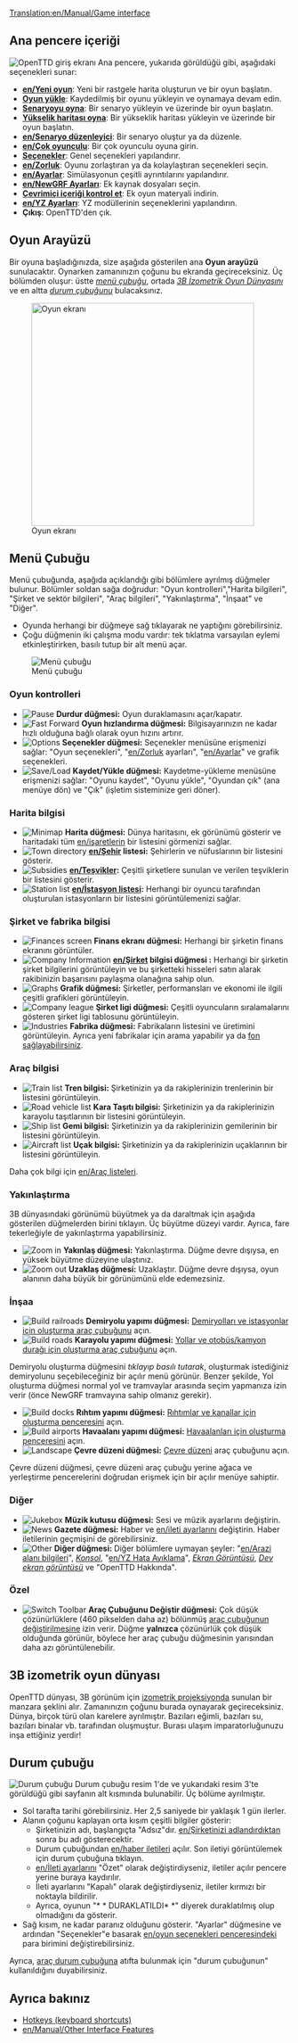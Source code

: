 [[Translation:en/Manual/Game interface]]
{{tr/İçindekiler}}
==Ana pencere içeriği==
[[File:en/Intro screen.png|frame|center|OpenTTD giriş ekranı]]
Ana pencere, yukarıda görüldüğü gibi, aşağıdaki seçenekleri sunar:
* '''[[en/Yeni oyun]]''': Yeni bir rastgele harita oluşturun ve bir oyun başlatın.
* '''[[en/Archive/Other/Savegame|Oyun yükle]]''': Kaydedilmiş bir oyunu yükleyin ve oynamaya devam edin.
* '''[[en/|Senaryoyu oyna]]''': Bir senaryo yükleyin ve üzerinde bir oyun başlatın.
* '''[[en/Manual/Heightmap|Yükselik haritası oyna]]''': Bir yükseklik haritası yükleyin ve üzerinde bir oyun başlatın.
* '''[[en/Senaryo düzenleyici]]''': Bir senaryo oluştur ya da düzenle.
* '''[[en/Çok oyunculu]]''': Bir çok oyunculu oyuna girin.
* '''[[en/Manual/Game options window|Seçenekler]]''': Genel seçenekleri yapılandırır.
* '''[[en/Zorluk]]''': Oyunu zorlaştıran ya da kolaylaştıran seçenekleri seçin.
* '''[[en/Ayarlar]]''': Simülasyonun çeşitli ayrıntılarını yapılandırır.
* '''[[en/NewGRF Ayarları]]''': Ek kaynak dosyaları seçin.
* '''[[en/Manual/Online content|Çevrimiçi içeriği kontrol et]]''': Ek oyun materyali indirin.
* '''[[en/YZ Ayarları]]''': YZ modüllerinin seçeneklerini yapılandırın.
* '''Çıkış''': OpenTTD'den çık.

==Oyun Arayüzü==
Bir oyuna başladığınızda, size aşağıda gösterilen ana '''Oyun arayüzü''' sunulacaktır. Oynarken zamanınızın çoğunu bu ekranda geçireceksiniz. Üç bölümden oluşur: üstte ''[[en/#The_Menu_bar|menü çubuğu]]'', ortada ''[[en/#3D isometric gameplay world|3B İzometrik Oyun Dünyasını]]'' ve en altta ''[[en/#The_Status_Bar|durum çubuğunu]]'' bulacaksınız.

[[File:en/interface.png|thumb|none|400px|Oyun ekranı]]

==Menü Çubuğu==
Menü çubuğunda, aşağıda açıklandığı gibi bölümlere ayrılmış düğmeler bulunur. Bölümler soldan sağa doğrudur: "Oyun kontrolleri","Harita bilgileri", "Şirket ve sektör bilgileri", "Araç bilgileri", "Yakınlaştırma", "İnşaat" ve "Diğer".

* Oyunda herhangi bir düğmeye sağ tıklayarak ne yaptığını görebilirsiniz.
* Çoğu düğmenin iki çalışma modu vardır: tek tıklatma varsayılan eylemi etkinleştirirken, basılı tutup bir alt menü açar.
[[File:en/Menu bar.png|none|frame|Menü çubuğu]]

===Oyun kontrolleri===
*[[File:en/Pause button.png|Pause]] '''Durdur düğmesi:''' Oyun duraklamasını açar/kapatır.
*[[File:en/Fast Forward button.png|Fast Forward]] '''Oyun hızlandırma düğmesi:''' Bilgisayarınızın ne kadar hızlı olduğuna bağlı olarak oyun hızını artırır.
*[[File:en/Options button.png|Options]] '''Seçenekler düğmesi:''' Seçenekler menüsüne erişmenizi sağlar: "Oyun seçenekleri", "[[en/Zorluk]] ayarları", "[[en/Ayarlar]]" ve grafik seçenekleri.
*[[File:en/Save Load button.png|Save/Load]] '''Kaydet/Yükle düğmesi:''' Kaydetme-yükleme menüsüne erişmenizi sağlar: "Oyunu kaydet", "Oyunu yükle", "Oyundan çık" (ana menüye dön) ve "Çık" (işletim sisteminize geri döner).

===Harita bilgisi===
*[[File:en/Minimap button.png|Minimap]] '''Harita düğmesi:''' Dünya haritasını, ek görünümü gösterir ve haritadaki tüm [[en/işaretlerin]] bir listesini görmenizi sağlar.
*[[File:en/Town directory button.png|Town directory]] '''[[en/Şehir]] listesi:''' Şehirlerin ve nüfuslarının bir listesini gösterir.
*[[File:en/Subsidies button.png|Subsidies]] '''[[en/Teşvikler]]:''' Çeşitli şirketlere sunulan ve verilen teşviklerin bir listesini gösterir.
*[[File:en/Station list button.png|Station list]] '''[[en/İstasyon listesi]]:''' Herhangi bir oyuncu tarafından oluşturulan istasyonların bir listesini görüntülemenizi sağlar.

===Şirket ve fabrika bilgisi===
*[[File:en/Finances screen button.png|Finances screen]] '''Finans ekranı düğmesi:''' Herhangi bir şirketin finans ekranını görüntüler.
*[[File:en/Company information button.png|Company Information]] '''[[en/Şirket]] bilgisi düğmesi :''' Herhangi bir şirketin şirket bilgilerini görüntüleyin ve bu şirketteki hisseleri satın alarak rakibinizin başarısını paylaşma olanağına sahip olun.
*[[File:en/Graphs button.png|Graphs]] '''Grafik düğmesi:''' Şirketler, performansları ve ekonomi ile ilgili çeşitli grafikleri görüntüleyin.
*[[File:en/Company league table button.png|Company league]] '''Şirket ligi düğmesi:''' Çeşitli oyuncuların sıralamalarını gösteren şirket ligi tablosunu görüntüleyin.
*[[File:en/Industry button.png|Industries]] '''Fabrika düğmesi:''' Fabrikaların listesini ve üretimini görüntüleyin. Ayrıca yeni fabrikalar için arama yapabilir ya da [[en/Manual/Base Set/Economy/Industries#Funding_New_Industries|fon sağlayabilirsiniz]].

===Araç bilgisi===
*[[File:en/Train Information button.png|Train list]] '''Tren bilgisi:''' Şirketinizin ya da rakiplerinizin trenlerinin bir listesini görüntüleyin.
*[[File:en/Road Vehicle Information button.png|Road vehicle list]] '''Kara Taşıtı bilgisi:''' Şirketinizin ya da rakiplerinizin karayolu taşıtlarının bir listesini görüntüleyin.
*[[File:en/Ship Information button.png|Ship list]] '''Gemi bilgisi:''' Şirketinizin ya da rakiplerinizin gemilerinin bir listesini görüntüleyin.
*[[File:en/Aircraft Information button.png|Aircraft list]] '''Uçak bilgisi:''' Şirketinizin ya da rakiplerinizin uçaklarının bir listesini görüntüleyin.
Daha çok bilgi için [[en/Araç listeleri]].

===Yakınlaştırma===
3B dünyasındaki görünümü büyütmek ya da daraltmak için aşağıda gösterilen düğmelerden birini tıklayın. Üç büyütme düzeyi vardır. Ayrıca, fare tekerleğiyle de yakınlaştırma yapabilirsiniz.
*[[File:en/Zoom in button.png|Zoom in]] '''Yakınlaş düğmesi:''' Yakınlaştırma. Düğme devre dışıysa, en yüksek büyütme düzeyine ulaştınız.
*[[File:en/Zoom out button.png|Zoom out]] '''Uzaklaş düğmesi:''' Uzaklaştır. Düğme devre dışıysa, oyun alanının daha büyük bir görünümünü elde edemezsiniz.

===İnşaa===
*[[File:en/Railroad build button.png|Build railroads]] '''Demiryolu yapımı düğmesi:''' [[en/Railway Construction|Demiryolları ve istasyonlar için oluşturma araç çubuğunu]] açın.
*[[File:en/Road build button.png|Build roads]] '''Karayolu yapımı düğmesi:''' [[en/Road Construction|Yollar ve otobüs/kamyon durağı için oluşturma araç çubuğunu]] açın.

Demiryolu oluşturma düğmesini ''tıklayıp basılı tutarak'', oluşturmak istediğiniz demiryolunu seçebileceğiniz bir açılır menü görünür. Benzer şekilde, Yol oluşturma düğmesi normal yol ve tramvaylar arasında seçim yapmanıza izin verir (önce NewGRF tramvayına sahip olmanız gerekir).
*[[File:en/Dock build button.png|Build docks]] '''Rıhtım yapımı düğmesi:''' [[en/Dock Construction|Rıhtımlar ve kanallar için oluşturma penceresini]] açın.
*[[File:en/Airport build button.png|Build airports]] '''Havaalanı yapımı düğmesi:''' [[en/Airport Construction|Havaalanları için oluşturma penceresini]] açın.
*[[File:en/Landscaping button.png|Landscape]] '''Çevre düzeni düğmesi:''' [[en/Manual/Landscaping|Çevre düzeni]] araç çubuğunu açın.

Çevre düzeni düğmesi, çevre düzeni araç çubuğu yerine ağaca ve yerleştirme pencerelerini doğrudan erişmek için bir açılır menüye sahiptir.

===Diğer===
*[[File:en/Sound Music button.png|Jukebox]] '''Müzik kutusu düğmesi:''' Sesi ve müzik ayarlarını değiştirin.
*[[File:en/News button.png|News]] '''Gazete düğmesi:''' Haber ve [[en/ileti ayarlarını]] değiştirin. Haber iletilerinin geçmişini de görebilirsiniz.
*[[File:en/Other button.png|Other]] '''Diğer düğmesi:''' Diğer bölümlere uymayan şeyler: "[[en/Arazi alanı bilgileri]]", ''[[en/Manual/Console|Konsol]]'', "[[en/YZ Hata Ayıklama]]", ''[[en/Screenshots|Ekran Görüntüsü]]'', ''[[en/Screenshots|Dev ekran görüntüsü]]'' ve "OpenTTD Hakkında".

===Özel===
*[[File:en/ToggleButton.png|Switch Toolbar]] '''Araç Çubuğunu Değiştir düğmesi:''' Çok düşük çözünürlüklere (460 pikselden daha az) bölünmüş [[en/switch toolbar|araç çubuğunun değiştirilmesine]] izin verir. Düğme '''yalnızca''' çözünürlük çok düşük olduğunda görünür, böylece her araç çubuğu düğmesinin yarısından daha azı görüntülenebilir.

==3B izometrik oyun dünyası==

OpenTTD dünyası, 3B görünüm için [http://en.wikipedia.org/wiki/Video_games_with_isometric_graphics izometrik projeksiyonda] sunulan bir manzara şeklini alır. Zamanınızın çoğunu burada oynayarak geçireceksiniz. Dünya, birçok türü olan karelere ayrılmıştır. Bazıları eğimli, bazıları su, bazıları binalar vb. tarafından oluşmuştur. Burası ulaşım imparatorluğunuzu inşa ettiğiniz yerdir!

==Durum çubuğu==
[[File:en/status-bar.png|none|frame|Durum çubuğu]]
Durum çubuğu resim 1'de ve yukarıdaki resim 3'te görüldüğü gibi sayfanın alt kısmında bulunabilir. Üç bölüme ayrılmıştır.
*Sol tarafta tarihi görebilirsiniz. Her 2,5 saniyede bir yaklaşık 1 gün ilerler.
*Alanın çoğunu kaplayan orta kısım çeşitli bilgiler gösterir:
**Şirketinizin adı, başlangıçta "Adsız"dır. [[en/Şirketinizi adlandırdıktan]] sonra bu adı gösterecektir.
**Durum çubuğundan [[en/haber iletileri]] açılır. Son iletiyi görüntülemek için durum çubuğuna tıklayın.
**[[en/İleti ayarlarını]] "Özet" olarak değiştirdiyseniz, iletiler açılır pencere yerine buraya kaydırılır.
**İleti ayarlarını "Kapalı" olarak değiştirdiyseniz, iletiler kırmızı bir noktayla bildirilir.
**Ayrıca, oyunun "* * DURAKLATILDI* *" diyerek duraklatılmış olup olmadığını da gösterir.
*Sağ kısım, ne kadar paranız olduğunu gösterir. "Ayarlar" düğmesine ve ardından "Seçenekler"e basarak [[en/oyun seçenekleri penceresindeki]] para birimini değiştirebilirsiniz.
Ayrıca, [[en/Manual/Status bar|araç durum çubuğuna]] atıfta bulunmak için "durum çubuğunun" kullanıldığını duyabilirsiniz.

==Ayrıca bakınız==
* [[en/Manual/Hotkeys|Hotkeys (keyboard shortcuts)]]
* [[en/Manual/Other Interface Features]]